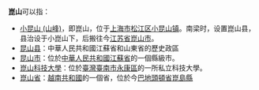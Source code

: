 '''崑山'''可以指：
*[[小昆山_(山峰)|小昆山 (山峰)]]，即崑山，位于[[上海市|上海市]][[松江区|松江区]][[小昆山镇|小昆山镇]]。南梁时，设置崑山县，县治设于小崑山下，后搬往今[[江苏省|江苏省]][[崑山市|崑山市]]。
*[[昆山县|昆山县]]：中華人民共和國江蘇省和山東省的歷史政區
*[[昆山市|昆山市]]：位於[[中華人民共和國|中華人民共和國]][[江蘇省|江蘇省]]的一個縣級市。
*[[崑山科技大學|崑山科技大學]]：位於[[臺灣|臺灣]][[臺南市|臺南市]][[永康區|永康區]]的一所私立科技大學。
*[[崑山省|崑山省]]：[[越南共和國|越南共和國]]的一個省，位於今[[巴地頭頓省|巴地頭頓省]][[崑島縣|崑島縣]]

{{消歧义|cat=二字中國相關消歧義}}